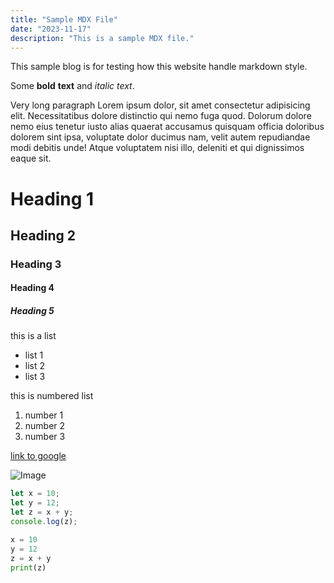 ```yaml
---
title: "Sample MDX File"
date: "2023-11-17"
description: "This is a sample MDX file."
---
```

This sample blog is for testing how this website handle markdown style.


Some **bold** __text__ and *italic* _text_.


Very long paragraph Lorem ipsum dolor, sit amet consectetur adipisicing elit. Necessitatibus dolore distinctio 
qui nemo fuga quod. Dolorum dolore nemo eius tenetur iusto alias quaerat accusamus quisquam officia doloribus 
dolorem sint ipsa, voluptate dolor ducimus nam, velit autem repudiandae modi debitis unde! Atque voluptatem nisi 
illo, deleniti et qui dignissimos eaque sit.


# Heading 1
## Heading 2
### Heading 3
#### Heading 4
##### Heading 5


this is a list
- list 1
- list 2
- list 3


this is numbered list
1. number 1
1. number 2
1. number 3


[link to google](https://google.com)

![Image](/china.jpg)

```javascript
let x = 10;
let y = 12;
let z = x + y;
console.log(z);
```

```python
x = 10
y = 12
z = x + y
print(z)
```